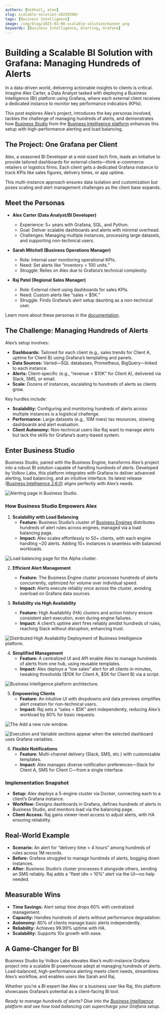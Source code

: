 ```yaml
---
authors: [mikhail, alex]
slug: scalable-solution-20250308/
tags: [Business Intelligence]
image: /img/blog/2025-03-08-scalable-solution/banner.png
keywords: [Business Intelligence, Alerting, Grafana]
---
```



# Building a Scalable BI Solution with Grafana: Managing Hundreds of Alerts

In a data-driven world, delivering actionable insights to clients is critical. Imagine Alex Carter, a Data Analyst tasked with deploying a Business Intelligence (BI) platform using Grafana, where each external client receives a dedicated instance to monitor key performance indicators (KPIs).

This post explores Alex’s project, introduces the key personas involved, tackles the challenge of managing hundreds of alerts, and demonstrates how [Business Studio](/big/studio/) from the [Business Intelligence platform](/big/) enhances this setup with high-performance alerting and load balancing.

<Youtube
  id="aOFfKYsZ9XM"
  title="Building a Scalable BI Solution with Grafana: Managing Hundreds of Alerts."
/>

## The Project: One Grafana per Client

Alex, a seasoned BI Developer at a mid-sized tech firm, leads an initiative to provide tailored dashboards for external clients—think e-commerce retailers or logistics firms. Each client gets a dedicated Grafana instance to track KPIs like sales figures, delivery times, or app uptime.

This multi-instance approach ensures data isolation and customization but poses scaling and alert management challenges as the client base expands.

## Meet the Personas

- **Alex Carter (Data Analyst/BI Developer)**

  - Experience: 5+ years with Grafana, SQL, and Python.
  - Goal: Deliver scalable dashboards and alerts with minimal overhead.
  - Challenges: Managing multiple instances, processing large datasets, and supporting non-technical users.

- **Sarah Mitchell (Business Operations Manager)**

  - Role: Internal user monitoring operational KPIs.
  - Need: Set alerts like “inventory < 100 units.”
  - Struggle: Relies on Alex due to Grafana’s technical complexity.

- **Raj Patel (Regional Sales Manager)**
  - Role: External client using dashboards for sales KPIs.
  - Need: Custom alerts like “sales < $5K.”
  - Struggle: Finds Grafana’s alert setup daunting as a non-technical user.

Learn more about these personas in the [documentation](/big/personas/).

## The Challenge: Managing Hundreds of Alerts

Alex’s setup involves:

- **Dashboards:** Tailored for each client (e.g., sales trends for Client A, uptime for Client B) using Grafana’s templating and panels.
- **Data Sources:** Varied—SQL databases, Prometheus, BigQuery—linked to each instance.
- **Alerts:** Client-specific (e.g., “revenue < $10K” for Client A), delivered via Slack, SMS, or email.
- **Scale:** Dozens of instances, escalating to hundreds of alerts as clients grow.

Key hurdles include:

- **Scalability:** Configuring and monitoring hundreds of alerts across multiple instances is a logistical challenge.
- **Performance:** Large datasets (e.g., 10M rows) tax resources, slowing dashboards and alert evaluation.
- **Client Autonomy:** Non-technical users like Raj want to manage alerts but lack the skills for Grafana’s query-based system.

## Enter Business Studio

Business Studio, paired with the Business Engine, transforms Alex’s project into a robust BI solution capable of handling hundreds of alerts. Developed by Volkov Labs, this platform integrates with Grafana to deliver advanced alerting, load balancing, and an intuitive interface. Its latest release ([Business Intelligence 2.6.0](/big/release/)) aligns perfectly with Alex’s needs.

<Image
  title="Alerting page in Business Studio."
  src="/img/blog/2025-03-02-big-2.6.0/page-alerting.png"
/>

### How Business Studio Empowers Alex

1. **Scalability with Load Balancing**
   - **Feature:** Business Studio’s cluster of [Business Engines](/big/studio/manage-business-engines/) distributes hundreds of alert rules across engines, managed via a load balancing page.
   - **Impact:** Alex scales effortlessly to 50+ clients, with each engine handling ~20 alerts. Adding 10+ instances is seamless with balanced workloads.

<Image
  title="Load balancing page for the Alpha cluster."
  src="/img/blog/2025-02-14-big-2.5.0/cluster-lb.png"
/>

2. **Efficient Alert Management**

   - **Feature:** The Business Engine cluster processes hundreds of alerts concurrently, optimized for volume over individual speed.
   - **Impact:** Alerts execute reliably once across the cluster, avoiding overload on Grafana data sources.

3. **Reliability via High Availability**
   - **Feature:** High Availability (HA) clusters and action history ensure consistent alert execution, even during engine failures.
   - **Impact:** A client’s uptime alert fires reliably amidst hundreds of rules, reaching Slack without disruption, enhancing trust.

<Image
  title="Distributed High Availability Deployment of Business Intelligence platform."
  src="/img/big/high-availability/overview.png"
/>

4. **Simplified Management**
   - **Feature:** A centralized UI and API enable Alex to manage hundreds of alerts from one hub, using reusable templates.
   - **Impact:** Alex deploys a “low sales” alert for all clients in minutes, tweaking thresholds ($10K for Client A, $5K for Client B) via a script.

<Image
  title="Business Intelligence platform architecture."
  src="/img/big/platform.png"
/>

5. **Empowering Clients**
   - **Feature:** An intuitive UI with dropdowns and data previews simplifies alert creation for non-technical users.
   - **Impact:** Raj sets a “sales < $5K” alert independently, reducing Alex’s workload by 80% for basic requests.

<Image
  title="The Add a new rule window."
  src="/img/big/business-alerting/new-rule.png"
/>

<Image
  title="Execution and Variable sections appear when the selected dashboard uses Grafana variables."
  src="/img/big/business-alerting/exec.png"
/>

6. **Flexible Notifications**
   - **Feature:** Multi-channel delivery (Slack, SMS, etc.) with customizable templates.
   - **Impact:** Alex manages diverse notification preferences—Slack for Client A, SMS for Client C—from a single interface.

### Implementation Snapshot

- **Setup:** Alex deploys a 5-engine cluster via Docker, connecting each to a client’s Grafana instance.
- **Workflow:** Designs dashboards in Grafana, defines hundreds of alerts in Business Studio, and monitors load via the balancing page.
- **Client Access:** Raj gains viewer-level access to adjust alerts, with HA ensuring reliability.

## Real-World Example

- **Scenario:** An alert for “delivery time > 4 hours” among hundreds of rules across 1M records.
- **Before:** Grafana struggled to manage hundreds of alerts, bogging down instances.
- **After:** Business Studio’s cluster processes it alongside others, sending an SMS reliably. Raj adds a “fleet idle > 10%” alert via the UI—no help needed.

## Measurable Wins

- **Time Savings:** Alert setup time drops 60% with centralized management.
- **Capacity:** Handles hundreds of alerts without performance degradation.
- **Autonomy:** 80% of clients manage basic alerts independently.
- **Reliability:** Achieves 99.99% uptime with HA.
- **Scalability:** Supports 10x growth with ease.

## A Game-Changer for BI

Business Studio by Volkov Labs elevates Alex’s multi-instance Grafana project into a scalable BI powerhouse adept at managing hundreds of alerts. Load-balanced, high-performance alerting meets client needs, streamlines Alex’s workflow, and enables users like Sarah and Raj.

Whether you’re a BI expert like Alex or a business user like Raj, this platform showcases Grafana’s potential as a client-facing BI tool.

_Ready to manage hundreds of alerts? Dive into the [Business Intelligence](/big/) platform and see how load balancing can supercharge your Grafana setup._

<Feedback />

